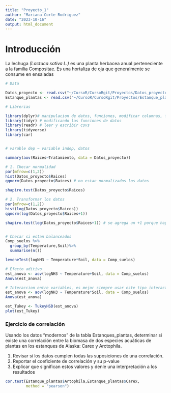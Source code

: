 ```yaml
---
title: "Proyecto_1"
author: "Mariana Corte Rodriguez"
date: "2023-10-16"
output: html_document
---
```

# Introducción

La lechuga _(Lactuca sativa L.)_ es una planta herbacea anual perteneciente a la familia Compositae. Es una hortaliza de oja que generalmente se consume en ensaladas

```r
# Data 

Datos_proyecto <- read.csv("~/CursoR/CursoRgit/Proyectos/Datos_proyecto.csv")
Estanque_plantas <- read.csv("~/CursoR/CursoRgit/Proyectos/Estanque_plantas.csv")

# Librerias 

library(dplyr)# manipulacion de datos, funciones, modificar columnas, filtrar, reordenar, calculos, etc.
library(tidyr) # modificando las funciones de datos
library(readr) # leer y escribir csvs
library(tidyverse)
library(car)



```


```r
# varable dep ~ variable indep, datos

summary(aov(Raices~Tratamiento, data = Datos_proyecto))

# 1. Checar normalidad
par(mfrow=c(1,2))
hist(Datos_proyecto$Raices)
qqnorm(Datos_proyecto$Raices) # no estan normalizados los datos

shapiro.test(Datos_proyecto$Raices)

# 2. Transformar los datos 
par(mfrow=c(1,2))
hist(log(Datos_proyecto$Raices))
qqnorm(log(Datos_proyecto$Raices+1))

shapiro.test(log(Datos_proyecto$Raices+1)) # se agrega un +1 porque hay valores infinitos y no se pueden sacra log a numeros ceros y al agregar un +1 se esta sumando un 1 a todos los datos a nalizar


# Checar si estan balanceados
Comp_suelos %>%
  group_by(Temperature,Soil)%>%
  summarise(n())

leveneTest(logNH3 ~ Temperature*Soil, data = Comp_suelos)

# Efecto aditivo
est_anova <- aov(logNH3 ~ Temperature+Soil, data = Comp_suelos)
Anova(est_anova)

# Interaccion entre variables, es mejor siempre usar este tipo interactivo
est_anova <- aov(logNH3 ~ Temperature*Soil, data = Comp_suelos)
Anova(est_anova)

est_Tukey <- TukeyHSD(est_anova)
plot(est_Tukey)
```



### Ejercicio de correlación

Usando los datos “modernos” de la tabla Estanques_plantas, determinar si existe una correlación entre la biomasa de dos especies acuáticas de plantas en los estanques de Alaska: Carex y Arctophila.

1. Revisar si los datos cumplen todas las suposiciones de una correlación.
2. Reportar el coeficiente de correlación y su p-value
3. Explicar que significan estos valores y denle una interpretación a los resultados

```r
cor.test(Estanque_plantas$Artophila,Estanque_plantas$Carex,
         method = "pearson")


```

